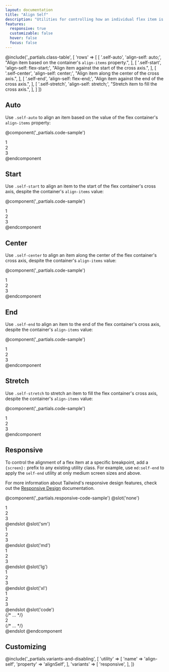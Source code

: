 ```yaml
---
layout: documentation
title: "Align Self"
description: "Utilities for controlling how an individual flex item is positioned along its container's cross axis."
features:
  responsive: true
  customizable: false
  hover: false
  focus: false
---
```


@include('_partials.class-table', [
  'rows' => [
    [
      '.self-auto',
      'align-self: auto;',
      "Align item based on the container's <code>align-items</code> property.",
    ],
    [
      '.self-start',
      'align-self: flex-start;',
      "Align item against the start of the cross axis.",
    ],
    [
      '.self-center',
      'align-self: center;',
      "Align item along the center of the cross axis.",
    ],
    [
      '.self-end',
      'align-self: flex-end;',
      "Align item against the end of the cross axis.",
    ],
    [
      '.self-stretch',
      'align-self: stretch;',
      "Stretch item to fill the cross axis.",
    ],
  ]
])

## Auto

Use `.self-auto` to align an item based on the value of the flex container's `align-items` property:

@component('_partials.code-sample')
<div className="flex items-stretch bg-gray-200 h-24">
  <div className="flex-1 text-gray-700 text-center bg-gray-400 px-4 py-2 m-2">1</div>
  <div className="self-auto flex-1 text-gray-800 text-center bg-gray-500 px-4 py-2 m-2">2</div>
  <div className="flex-1 text-gray-700 text-center bg-gray-400 px-4 py-2 m-2">3</div>
</div>
@endcomponent

## Start

Use `.self-start` to align an item to the start of the flex container's cross axis, despite the container's `align-items` value:

@component('_partials.code-sample')
<div className="flex items-stretch bg-gray-200 h-24">
  <div className="flex-1 text-gray-700 text-center bg-gray-400 px-4 py-2 m-2">1</div>
  <div className="self-start flex-1 text-gray-800 text-center bg-gray-500 px-4 py-2 m-2">2</div>
  <div className="flex-1 text-gray-700 text-center bg-gray-400 px-4 py-2 m-2">3</div>
</div>
@endcomponent

## Center

Use `.self-center` to align an item along the center of the flex container's cross axis, despite the container's `align-items` value:

@component('_partials.code-sample')
<div className="flex items-stretch bg-gray-200 h-24">
  <div className="flex-1 text-gray-700 text-center bg-gray-400 px-4 py-2 m-2">1</div>
  <div className="self-center flex-1 text-gray-800 text-center bg-gray-500 px-4 py-2 m-2">2</div>
  <div className="flex-1 text-gray-700 text-center bg-gray-400 px-4 py-2 m-2">3</div>
</div>
@endcomponent

## End

Use `.self-end` to align an item to the end of the flex container's cross axis, despite the container's `align-items` value:

@component('_partials.code-sample')
<div className="flex items-stretch bg-gray-200 h-24">
  <div className="flex-1 text-gray-700 text-center bg-gray-400 px-4 py-2 m-2">1</div>
  <div className="self-end flex-1 text-gray-800 text-center bg-gray-500 px-4 py-2 m-2">2</div>
  <div className="flex-1 text-gray-700 text-center bg-gray-400 px-4 py-2 m-2">3</div>
</div>
@endcomponent

## Stretch

Use `.self-stretch` to stretch an item to fill the flex container's cross axis, despite the container's `align-items` value:

@component('_partials.code-sample')
<div className="flex items-start bg-gray-200 h-24">
  <div className="flex-1 text-gray-700 text-center bg-gray-400 px-4 py-2 m-2">1</div>
  <div className="self-stretch flex-1 text-gray-800 text-center bg-gray-500 px-4 py-2 m-2">2</div>
  <div className="flex-1 text-gray-700 text-center bg-gray-400 px-4 py-2 m-2">3</div>
</div>
@endcomponent

## Responsive

To control the alignment of a flex item at a specific breakpoint, add a `{screen}:` prefix to any existing utility class. For example, use `md:self-end` to apply the `self-end` utility at only medium screen sizes and above.

For more information about Tailwind's responsive design features, check out the [Responsive Design](/docs/responsive-design) documentation.

@component('_partials.responsive-code-sample')
@slot('none')
<div className="flex items-stretch bg-gray-200 h-24">
  <div className="flex-1 text-gray-700 text-center bg-gray-400 px-4 py-2 m-2">1</div>
  <div className="self-auto flex-1 text-gray-800 text-center bg-gray-500 px-4 py-2 m-2">2</div>
  <div className="flex-1 text-gray-700 text-center bg-gray-400 px-4 py-2 m-2">3</div>
</div>
@endslot
@slot('sm')
<div className="flex items-stretch bg-gray-200 h-24">
  <div className="flex-1 text-gray-700 text-center bg-gray-400 px-4 py-2 m-2">1</div>
  <div className="self-start flex-1 text-gray-800 text-center bg-gray-500 px-4 py-2 m-2">2</div>
  <div className="flex-1 text-gray-700 text-center bg-gray-400 px-4 py-2 m-2">3</div>
</div>
@endslot
@slot('md')
<div className="flex items-stretch bg-gray-200 h-24">
  <div className="flex-1 text-gray-700 text-center bg-gray-400 px-4 py-2 m-2">1</div>
  <div className="self-end flex-1 text-gray-800 text-center bg-gray-500 px-4 py-2 m-2">2</div>
  <div className="flex-1 text-gray-700 text-center bg-gray-400 px-4 py-2 m-2">3</div>
</div>
@endslot
@slot('lg')
<div className="flex items-stretch bg-gray-200 h-24">
  <div className="flex-1 text-gray-700 text-center bg-gray-400 px-4 py-2 m-2">1</div>
  <div className="self-center flex-1 text-gray-800 text-center bg-gray-500 px-4 py-2 m-2">2</div>
  <div className="flex-1 text-gray-700 text-center bg-gray-400 px-4 py-2 m-2">3</div>
</div>
@endslot
@slot('xl')
<div className="flex items-stretch bg-gray-200 h-24">
  <div className="flex-1 text-gray-700 text-center bg-gray-400 px-4 py-2 m-2">1</div>
  <div className="self-stretch flex-1 text-gray-800 text-center bg-gray-500 px-4 py-2 m-2">2</div>
  <div className="flex-1 text-gray-700 text-center bg-gray-400 px-4 py-2 m-2">3</div>
</div>
@endslot
@slot('code')
<div className="items-stretch ...">
  {/* ... */}
  <div className="none:self-auto sm:self-start md:self-end lg:self-center xl:self-stretch ...">2</div>
  {/* ... */}
</div>
@endslot
@endcomponent

## Customizing

@include('_partials.variants-and-disabling', [
    'utility' => [
        'name' => 'align-self',
        'property' => 'alignSelf',
    ],
    'variants' => [
        'responsive',
    ],
])
